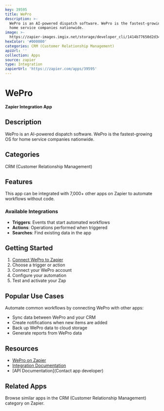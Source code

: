 ```yaml
---
key: 39595
title: WePro
description: >-
  WePro is an AI-powered dispatch software. WePro is the fastest-growing OS for
  home service companies nationwide.
image: >-
  https://zapier-images.imgix.net/storage/developer_cli/1414b77650d2d34bb6b8a8dbd4c0aa2b.png?auto=format%2Ccompress&ixlib=python-3.0.0&q=50
hexColor: '#000000'
categories: CRM (Customer Relationship Management)
apiUrl: ''
collection: Apps
source: zapier
type: Integration
zapierUrl: 'https://zapier.com/apps/39595'
---
```

# WePro

**Zapier Integration App**

## Description

WePro is an AI-powered dispatch software. WePro is the fastest-growing OS for home service companies nationwide.

## Categories

CRM (Customer Relationship Management)

## Features

This app can be integrated with 7,000+ other apps on Zapier to automate workflows without code.

### Available Integrations

- **Triggers**: Events that start automated workflows
- **Actions**: Operations performed when triggered
- **Searches**: Find existing data in the app

## Getting Started

1. [Connect WePro to Zapier](https://zapier.com/apps/39595)
2. Choose a trigger or action
3. Connect your WePro account
4. Configure your automation
5. Test and activate your Zap

## Popular Use Cases

Automate common workflows by connecting WePro with other apps:

- Sync data between WePro and your CRM
- Create notifications when new items are added
- Back up WePro data to cloud storage
- Generate reports from WePro data

## Resources

- [WePro on Zapier](https://zapier.com/apps/39595)
- [Integration Documentation](https://zapier.com/apps/39595/integrations)
- [API Documentation](Contact app developer)

## Related Apps

Browse similar apps in the CRM (Customer Relationship Management) category on Zapier.
